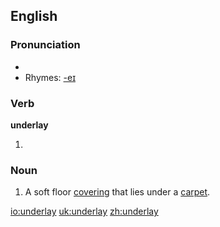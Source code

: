 ==English==

===Pronunciation===
*{{IPA|/ʌndəɻ'leɪ/}}
*Rhymes: [[Rhymes:English:-eɪ|-eɪ]]

===Verb===
'''underlay'''

# {{past tense of| to [[underlie]]}}

===Noun===
{{en-noun}}

#A soft floor [[covering]] that lies under a [[carpet]].

[[io:underlay]]
[[uk:underlay]]
[[zh:underlay]]